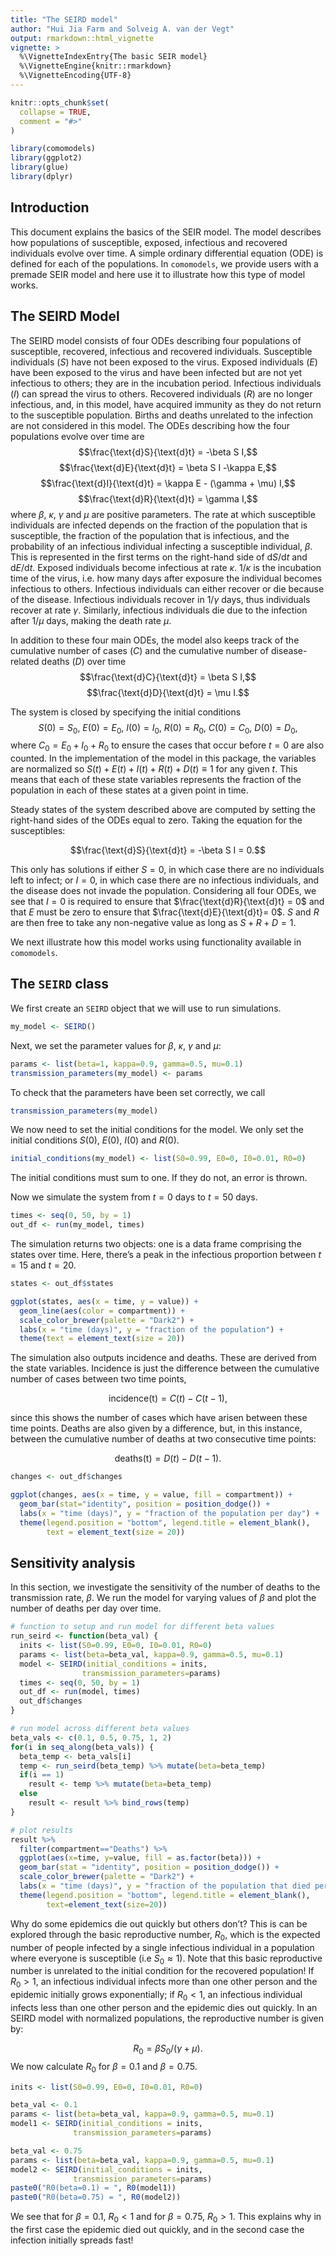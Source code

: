 ```yaml
---
title: "The SEIRD model"
author: "Hui Jia Farm and Solveig A. van der Vegt"
output: rmarkdown::html_vignette
vignette: >
  %\VignetteIndexEntry{The basic SEIR model}
  %\VignetteEngine{knitr::rmarkdown}
  %\VignetteEncoding{UTF-8}
---
```


```r
knitr::opts_chunk$set(
  collapse = TRUE,
  comment = "#>"
)
```

```r
library(comomodels)
library(ggplot2)
library(glue)
library(dplyr)
```

## Introduction
This document explains the basics of the SEIR model. The model describes
how populations of susceptible, exposed, infectious and recovered
individuals evolve over time. A simple
ordinary differential equation (ODE) is defined for each of the populations. In `comomodels`, we provide users with a premade SEIR model and here use it to illustrate how this type of model works.

## The SEIRD Model
The SEIRD model consists of four ODEs describing four populations of susceptible,
recovered, infectious and recovered individuals. Susceptible
individuals ($S$) have not been exposed to the virus. Exposed individuals ($E$) have been
exposed to the virus and have been infected but are not yet infectious to others; they are 
in the incubation period. Infectious individuals ($I$) can spread the virus to 
others. Recovered individuals ($R$) are no longer
infectious, and, in this model, have acquired immunity as they do not return
to the susceptible population. Births and deaths unrelated to the infection are not considered in this model.
The ODEs describing how the four populations evolve over time are
$$\frac{\text{d}S}{\text{d}t} = -\beta S I,$$
$$\frac{\text{d}E}{\text{d}t} = \beta S I -\kappa E,$$
$$\frac{\text{d}I}{\text{d}t} = \kappa E - (\gamma + \mu) I,$$
$$\frac{\text{d}R}{\text{d}t} = \gamma I,$$
where $\beta$, $\kappa$, $\gamma$ and $\mu$ are positive parameters.
The rate at which susceptible individuals are infected depends on the fraction
of the population that is susceptible, the fraction of the population that is
infectious, and the probability of an infectious individual infecting a 
susceptible individual, $\beta$. This is represented in the
first terms on the right-hand side of $\text{d}S/ \text{d}t$ and $\text{d}E/ \text{d}t$.
Exposed individuals become infectious at rate $\kappa$. $1/ \kappa$ is
the incubation time of the virus, i.e. how many days after exposure the individual
becomes infectious to others. Infectious individuals can either recover or die
because of the disease. Infectious individuals recover in $1/ \gamma$
days, thus individuals recover at rate $\gamma$. Similarly, infectious
individuals die due to the infection after $1/ \mu$ days, making the death rate $\mu$.

In addition to these four main ODEs, the model also keeps track of the cumulative number 
of cases ($C$) and the cumulative number of disease-related deaths ($D$) over time
$$\frac{\text{d}C}{\text{d}t} = \beta S I,$$
$$\frac{\text{d}D}{\text{d}t} = \mu I.$$

The system is closed by specifying the initial conditions
$$S(0) = S_0,\ E(0) = E_0,\ I(0) = I_0,\ R(0) = R_0,\ C(0) = C_0,\ D(0) = D_0,$$
where $C_0 = E_0 + I_0 + R_0$ to ensure the cases that occur before $t=0$ are
also counted.
In the implementation of the model in this package, the variables are normalized so 
$S(t) + E(t) + I(t) + R(t) + D(t) \equiv 1$ for any given $t$. This means that each of these state variables represents the fraction of the population in each of these states at a given point in time.

Steady states of the system described above are computed by setting the right-hand sides of the ODEs equal to zero. Taking the equation for the susceptibles:

$$\frac{\text{d}S}{\text{d}t} = -\beta S I = 0.$$

This only has solutions if either $S=0$, in which case there are no individuals left to infect; or $I=0$, in which case there are no infectious individuals, and the disease does not invade the population. Considering all four ODEs, we see that $I=0$ is required to ensure that $\frac{\text{d}R}{\text{d}t} = 0$ and that $E$ must be zero to ensure that $\frac{\text{d}E}{\text{d}t}= 0$. $S$ and $R$ are then free to take any non-negative value
as long as $S + R + D = 1$.

We next illustrate how this model works using functionality available in `comomodels`.

## The `SEIRD` class

We first create an `SEIRD` object that we will use to run simulations.
```r
my_model <- SEIRD()
```

Next, we set the parameter values for $\beta$, $\kappa$, $\gamma$ and $\mu$:
```r
params <- list(beta=1, kappa=0.9, gamma=0.5, mu=0.1)
transmission_parameters(my_model) <- params
```

To check that the parameters have been set correctly, we call
```r
transmission_parameters(my_model)
```

We now need to set the initial conditions for the model. We only set the initial conditions $S(0)$, $E(0)$, $I(0)$ and $R(0)$.
```r
initial_conditions(my_model) <- list(S0=0.99, E0=0, I0=0.01, R0=0)
```
The initial conditions must sum to one. If they do not, an error is thrown.

Now we simulate the system from $t=0$ days to $t=50$ days.
```r
times <- seq(0, 50, by = 1)
out_df <- run(my_model, times)
```

The simulation returns two objects: one is a data frame comprising the states over time. Here, there's a peak in the infectious proportion between $t=15$ and $t=20$.
```r
states <- out_df$states

ggplot(states, aes(x = time, y = value)) +
  geom_line(aes(color = compartment)) +
  scale_color_brewer(palette = "Dark2") +
  labs(x = "time (days)", y = "fraction of the population") +
  theme(text = element_text(size = 20))    
```

The simulation also outputs incidence and deaths. These are derived from the state variables. Incidence is just the difference between the cumulative number of cases between two time points,

$$ \text{incidence(t)} = C(t) - C(t - 1),$$

since this shows the number of cases which have arisen between these time  points. Deaths are also given by a difference, but, in this instance, between the cumulative number of deaths at two consecutive time points:

$$ \text{deaths(t)} = D(t) - D(t - 1).$$

```r
changes <- out_df$changes

ggplot(changes, aes(x = time, y = value, fill = compartment)) +
  geom_bar(stat="identity", position = position_dodge()) +
  labs(x = "time (days)", y = "fraction of the population per day") +
  theme(legend.position = "bottom", legend.title = element_blank(),
        text = element_text(size = 20))
```

## Sensitivity analysis
In this section, we investigate the sensitivity of the number of deaths to the transmission rate, $\beta$. We run the model for varying values of $\beta$ and plot the
number of deaths per day over time.
```r
# function to setup and run model for different beta values
run_seird <- function(beta_val) {
  inits <- list(S0=0.99, E0=0, I0=0.01, R0=0)
  params <- list(beta=beta_val, kappa=0.9, gamma=0.5, mu=0.1)
  model <- SEIRD(initial_conditions = inits,
                transmission_parameters=params)
  times <- seq(0, 50, by = 1)
  out_df <- run(model, times)
  out_df$changes
}

# run model across different beta values
beta_vals <- c(0.1, 0.5, 0.75, 1, 2)
for(i in seq_along(beta_vals)) {
  beta_temp <- beta_vals[i]
  temp <- run_seird(beta_temp) %>% mutate(beta=beta_temp)
  if(i == 1)
    result <- temp %>% mutate(beta=beta_temp)
  else
    result <- result %>% bind_rows(temp)
}

# plot results
result %>% 
  filter(compartment=="Deaths") %>% 
  ggplot(aes(x=time, y=value, fill = as.factor(beta))) +
  geom_bar(stat = "identity", position = position_dodge()) +
  scale_color_brewer(palette = "Dark2") +
  labs(x = "time (days)", y = "fraction of the population that died per day") +
  theme(legend.position = "bottom", legend.title = element_blank(),
        text=element_text(size=20))

```

Why do some epidemics die out quickly but others don't? This is can be explored through the basic reproductive number, $R_0$, which is the expected number of people infected by a
single infectious individual in a population where everyone is susceptible (i.e $S_0 \approx 1$). Note that this basic reproductive number is unrelated to the initial condition for the recovered population! If $R_0>1$, an infectious individual infects more than one other person and the epidemic initially grows exponentially; if $R_0<1$, an infectious individual infects less than one other person and the epidemic dies out quickly. In an SEIRD model with normalized populations, the reproductive number is given by:

$$R_0 = \beta S_0/(\gamma + \mu).$$
We now calculate $R_0$ for $\beta=0.1$ and $\beta=0.75$.
```r
inits <- list(S0=0.99, E0=0, I0=0.01, R0=0)

beta_val <- 0.1
params <- list(beta=beta_val, kappa=0.9, gamma=0.5, mu=0.1)
model1 <- SEIRD(initial_conditions = inits,
              transmission_parameters=params)

beta_val <- 0.75
params <- list(beta=beta_val, kappa=0.9, gamma=0.5, mu=0.1)
model2 <- SEIRD(initial_conditions = inits,
              transmission_parameters=params)
paste0("R0(beta=0.1) = ", R0(model1))
paste0("R0(beta=0.75) = ", R0(model2))
```

We see that for $\beta = 0.1$, $R_0 < 1$ and for $\beta = 0.75$, $R_0 > 1$. This explains why in the first case the epidemic died out quickly, and in the second case the
infection initially spreads fast!